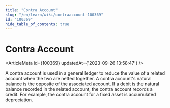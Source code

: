 ```yaml
---
title: "Contra Account"
slug: "/en/learn/wiki/contraaccount-100369"
id: "100369"
hide_table_of_contents: true
---
```



# Contra Account

<ArticleMeta id={100369} updatedAt={'2023-09-26 13:58:47'} />
<div className='border-solid border-b border-t-0 my-4 border-[var(--ifm-color-gray-300)]' />

A contra account is used in a general ledger to reduce the value of a related account when the two are netted together. A contra account's natural balance is the opposite of the associated account. If a debit is the natural balance recorded in the related account, the contra account records a credit. For example, the contra account for a fixed asset is accumulated depreciation.
